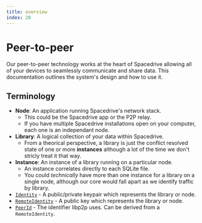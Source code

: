 ```yaml
---
title: overview
index: 20
---
```


# Peer-to-peer

Our peer-to-peer technology works at the heart of Spacedrive allowing all of your devices to seamlessly communicate and share data. This documentation outlines the system's design and how to use it.

## Terminology

 - **Node**: An application running Spacedrive's network stack.
 	- This could be the Spacedrive app or the P2P relay.
	- If you have multiple Spacedrive installations open on your computer, each one is an independant node.
 - **Library**: A logical collection of your data within Spacedrive.
	- From a theorical perspective, a library is just the conflict resolved state of one or more **instances** although a lot of the time we don't stricly treat it that way.
 - **Instance**: An instance of a library running on a particular node.
 	- An instance correlates directly to each SQLite file.
	- You could *technically* have more than one instance for a library on a single node, although our core would fall apart as we identify traffic by library.
 - [`Identity`](https://github.com/spacedriveapp/spacedrive/blob/518d5836f6585a5f597c3ae5a0d27d084adc0a63/crates/p2p/src/identity.rs#L29) - A public/private keypair which represents the library or node.
 - [`RemoteIdentity`](https://github.com/spacedriveapp/spacedrive/blob/518d5836f6585a5f597c3ae5a0d27d084adc0a63/crates/p2p/src/identity.rs#L70) - A public key which represents the library or node.
 - [`PeerId`](https://docs.rs/libp2p/latest/libp2p/struct.PeerId.html) - The identifier libp2p uses. Can be derived from a `RemoteIdentity`.

